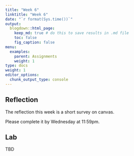```yaml
---
title: "Week 6"
linktitle: "Week 6"
date: "`r format(Sys.time())`"
output:
  blogdown::html_page:
    keep_md: true # do this to save results in .md file
    toc: false
    fig_caption: false
menu:
  examples:
    parent: Assignments
    weight: 1
type: docs
weight: 1
editor_options:
  chunk_output_type: console
---
```


## Reflection

The reflection this week is a short survey on canvas.

Please complete it by Wednesday at 11:59pm.


## Lab

TBD

<!-- [Click here to access the RStudio Cloud Project for this week's lab and follow the instructions in the file `lab-04.Rmd`.](https://rstudio.cloud/spaces/210747/project/3611676) -->
